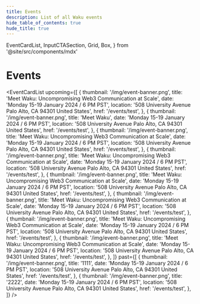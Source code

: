 ```yaml
---
title: Events
description: List of all Waku events
hide_table_of_contents: true
hude_title: true
---
```


  EventCardList,
  InputCTASection,
  Grid,
  Box,
} from '@site/src/components/mdx'

# Events

<head>
  <body className="events full-width no-breadcrumbs event-details" />
</head>

<EventCardList
  upcoming={[
    {
      thumbnail: '/img/event-banner.png',
      title: 'Meet Waku: Uncompromising Web3 Communication at Scale',
      date: 'Monday 15-19 January 2024 / 6 PM PST',
      location: '508 University Avenue Palo Alto, CA 94301 United States',
      href: '/events/test',
    },
    {
      thumbnail: '/img/event-banner.png',
      title: 'Meet Waku',
      date: 'Monday 15-19 January 2024 / 6 PM PST',
      location: '508 University Avenue Palo Alto, CA 94301 United States',
      href: '/events/test',
    },
    {
      thumbnail: '/img/event-banner.png',
      title: 'Meet Waku: Uncompromising Web3 Communication at Scale',
      date: 'Monday 15-19 January 2024 / 6 PM PST',
      location: '508 University Avenue Palo Alto, CA 94301 United States',
      href: '/events/test',
    },
    {
      thumbnail: '/img/event-banner.png',
      title: 'Meet Waku: Uncompromising Web3 Communication at Scale',
      date: 'Monday 15-19 January 2024 / 6 PM PST',
      location: '508 University Avenue Palo Alto, CA 94301 United States',
      href: '/events/test',
    },
    {
      thumbnail: '/img/event-banner.png',
      title: 'Meet Waku: Uncompromising Web3 Communication at Scale',
      date: 'Monday 15-19 January 2024 / 6 PM PST',
      location: '508 University Avenue Palo Alto, CA 94301 United States',
      href: '/events/test',
    },
    {
      thumbnail: '/img/event-banner.png',
      title: 'Meet Waku: Uncompromising Web3 Communication at Scale',
      date: 'Monday 15-19 January 2024 / 6 PM PST',
      location: '508 University Avenue Palo Alto, CA 94301 United States',
      href: '/events/test',
    },
    {
      thumbnail: '/img/event-banner.png',
      title: 'Meet Waku: Uncompromising Web3 Communication at Scale',
      date: 'Monday 15-19 January 2024 / 6 PM PST',
      location: '508 University Avenue Palo Alto, CA 94301 United States',
      href: '/events/test',
    },
    {
      thumbnail: '/img/event-banner.png',
      title: 'Meet Waku: Uncompromising Web3 Communication at Scale',
      date: 'Monday 15-19 January 2024 / 6 PM PST',
      location: '508 University Avenue Palo Alto, CA 94301 United States',
      href: '/events/test',
    },
  ]}
  past={[
    {
      thumbnail: '/img/event-banner.png',
      title: '1111',
      date: 'Monday 15-19 January 2024 / 6 PM PST',
      location: '508 University Avenue Palo Alto, CA 94301 United States',
      href: '/events/test',
    },
    {
      thumbnail: '/img/event-banner.png',
      title: '2222',
      date: 'Monday 15-19 January 2024 / 6 PM PST',
      location: '508 University Avenue Palo Alto, CA 94301 United States',
      href: '/events/test',
    },
  ]}
/>
